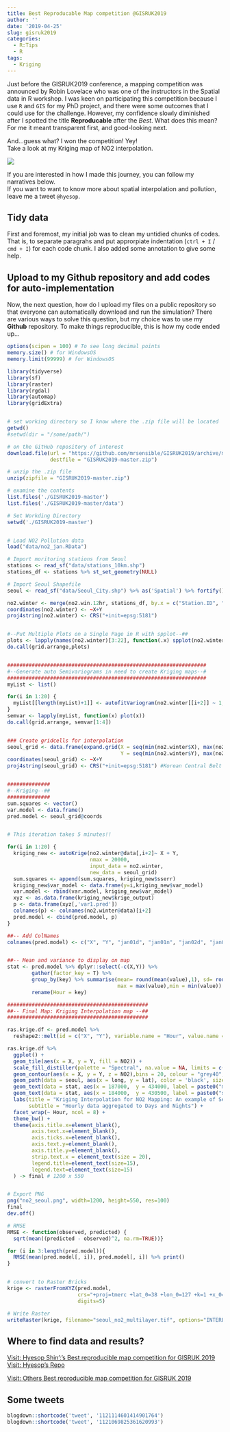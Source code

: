 ```yaml
---
title: Best Reproducable Map competition @GISRUK2019
author: ''
date: '2019-04-25'
slug: gisruk2019
categories:
  - R:Tips
  - R
tags:
  - Kriging
---
```


Just before the GISRUK2019 conference, a mapping competition was announced by Robin Lovelace who was one of the instructors in the Spatial data in R workshop. I was keen on participating this competition because I use `R` and `GIS` for my PhD project, and there were some outcomes that I could use for the challenge. However, my confidence slowly diminished after I spotted the title **Reproducable** after the *Best*. What does this mean? For me it meant transparent first, and good-looking next. 

And...guess what? I won the competition! Yey! <br> Take a look at my Kriging map of NO2 interpolation.

![](/images/no2.png)


If you are interested in how I made this journey, you can follow my narratives below.  <br>
If you want to want to know more about spatial interpolation and pollution, leave me a tweet `@hyesop`.


## Tidy data
First and foremost, my initial job was to clean my untidied chunks of codes. That is, to separate paragrahs and put approrpiate indentation (`ctrl + I` / `cmd + I`) for each code chunk. I also added some annotation to give some help.

## Upload to my Github repository and add codes for auto-implementation
Now, the next question, how do I upload my files on a public repository so that everyone can automatically download and run the simulation? There are various ways to solve this question, but my choice was to use my **Github** repository. To make things reproducible, this is how my code ended up... 


```r
options(scipen = 100) # To see long decimal points
memory.size() # for WindowsOS
memory.limit(99999) # for WindowsOS

library(tidyverse)
library(sf)
library(raster)
library(rgdal)
library(automap)
library(gridExtra)


# set working directory so I know where the .zip file will be located
getwd()
#setwd(dir = "/some/path/")

# on the GitHub repository of interest
download.file(url = "https://github.com/mrsensible/GISRUK2019/archive/master.zip", 
              destfile = "GISRUK2019-master.zip")

# unzip the .zip file
unzip(zipfile = "GISRUK2019-master.zip")

# examine the contents
list.files('./GISRUK2019-master')
list.files('./GISRUK2019-master/data')

# Set Workding Directory
setwd('./GISRUK2019-master')


# Load NO2 Pollution data
load("data/no2_jan.RData")

# Import moritoring stations from Seoul
stations <- read_sf("data/stations_10km.shp")
stations_df <- stations %>% st_set_geometry(NULL)

# Import Seoul Shapefile
seoul <- read_sf("data/Seoul_City.shp") %>% as('Spatial') %>% fortify()

no2.winter <- merge(no2.win.12hr, stations_df, by.x = c("Station.ID", "X", "Y"), by.y = c("Station", "X", "Y"))
coordinates(no2.winter) <- ~X+Y
proj4string(no2.winter) <- CRS("+init=epsg:5181")


#--Put Multiple Plots on a Single Page in R with spplot--##
plots <- lapply(names(no2.winter)[3:22], function(.x) spplot(no2.winter,.x))
do.call(grid.arrange,plots)


#################################################################
#--Generate auto Semivariograms in need to create Kriging maps--#
#################################################################
myList <- list()

for(i in 1:20) { 
  myList[[length(myList)+1]] <- autofitVariogram(no2.winter[[i+2]] ~ 1, no2.winter)
}
semvar <- lapply(myList, function(x) plot(x))
do.call(grid.arrange, semvar[1:4])


### Create gridcells for interpolation
seoul_grid <- data.frame(expand.grid(X = seq(min(no2.winter$X), max(no2.winter$X), length=200),
                                     Y = seq(min(no2.winter$Y), max(no2.winter$Y), length=200)))
coordinates(seoul_grid) <- ~X+Y
proj4string(seoul_grid) <- CRS("+init=epsg:5181") #Korean Central Belt 2000


##############
#--Kriging--##
##############
sum.squares <- vector()
var.model <- data.frame()
pred.model <- seoul_grid@coords


# This iteration takes 5 minutes!!

for(i in 1:20) {
  kriging_new <- autoKrige(no2.winter@data[,i+2]~ X + Y,
                           nmax = 20000,
                           input_data = no2.winter, 
                           new_data = seoul_grid)
  sum.squares <- append(sum.squares, kriging_new$sserr)
  kriging_new$var_model <- data.frame(y=i,kriging_new$var_model)
  var.model <- rbind(var.model, kriging_new$var_model)
  xyz <- as.data.frame(kriging_new$krige_output)
  p <- data.frame(xyz[,'var1.pred'])
  colnames(p) <- colnames(no2.winter@data)[i+2]
  pred.model <- cbind(pred.model, p)
} 

##-- Add ColNames
colnames(pred.model) <- c("X", "Y", "jan01d", "jan01n", "jan02d", "jan02n","jan03d", "jan03n", "jan04d", "jan04n", "jan05d", "jan05n", "jan06d", "jan06n", "jan07d", "jan07n", "jan08d", "jan08n", "jan09d", "jan09n", "jan10d", "jan10n")


##-- Mean and variance to display on map
stat <- pred.model %>% dplyr::select(-c(X,Y)) %>% 
        gather(factor_key = T) %>% 
        group_by(key) %>% summarise(mean= round(mean(value),1), sd= round(sd(value),1), 
                                    max = max(value),min = min(value)) %>% 
        rename(Hour = key)

##############################################
##-- Final Map: Kriging Interpolation map --##
##############################################

ras.krige.df <- pred.model %>% 
  reshape2::melt(id = c("X", "Y"), variable.name = "Hour", value.name = "NO2") 

ras.krige.df %>% 
  ggplot() +
  geom_tile(aes(x = X, y = Y, fill = NO2)) +
  scale_fill_distiller(palette = "Spectral", na.value = NA, limits = c(0,125), breaks = c(0,25,50,75,100,125)) +
  geom_contour(aes(x = X, y = Y, z = NO2),bins = 20, colour = "grey40", alpha = 0.7) +
  geom_path(data = seoul, aes(x = long, y = lat), color = 'black', size = 1) +
  geom_text(data = stat, aes(x = 187000,  y = 434000, label = paste0("mean = " , mean)), size = 3) + 
  geom_text(data = stat, aes(x = 184000,  y = 430500, label = paste0("sd = " , sd)), size = 3) + 
  labs(title = "Kriging Interpolation for NO2 Mapping: An example of Seoul", 
       subtitle = "Hourly data aggregated to Days and Nights") +
  facet_wrap(~ Hour, ncol = 8) +
  theme_bw() +
  theme(axis.title.x=element_blank(),
        axis.text.x=element_blank(),
        axis.ticks.x=element_blank(),
        axis.text.y=element_blank(),
        axis.title.y=element_blank(),
        strip.text.x = element_text(size = 20),
        legend.title=element_text(size=15), 
        legend.text=element_text(size=15)                                  
  ) -> final # 1200 x 550 


# Export PNG
png("no2_seoul.png", width=1200, height=550, res=100)
final
dev.off()

# RMSE
RMSE <- function(observed, predicted) {
  sqrt(mean((predicted - observed)^2, na.rm=TRUE))}

for (i in 3:length(pred.model)){
  RMSE(mean(pred.model[, i]), pred.model[, i]) %>% print()
}


# convert to Raster Bricks
krige <- rasterFromXYZ(pred.model, 
                       crs="+proj=tmerc +lat_0=38 +lon_0=127 +k=1 +x_0=200000 +y_0=500000 +ellps=GRS80 +towgs84=0,0,0,0,0,0,0 +units=m +no_defs",
                       digits=5)

# Write Raster
writeRaster(krige, filename="seoul_no2_multilayer.tif", options="INTERLEAVE=BAND", overwrite=TRUE)
```

## Where to find data and results?

[Visit: Hyesop Shin':'s Best reproducible map competition for GISRUK 2019](https://github.com/Robinlovelace/geocompr/issues/376#issuecomment-486105726)
[Visit: Hyesop's Repo](https://github.com/mrsensible/GISRUK2019)

[Visit: Others Best reproducible map competition for GISRUK 2019](https://github.com/Robinlovelace/geocompr/issues/376)


## Some tweets

```r
blogdown::shortcode('tweet', '1121114601414901764')
blogdown::shortcode('tweet', '1121069825361620993')
```

